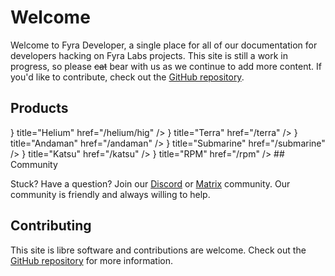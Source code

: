 
# Welcome

Welcome to Fyra Developer, a single place for all of our documentation for developers hacking on Fyra Labs projects.
This site is still a work in progress, so please ~~cat~~ bear with us as we continue to add more content.
If you'd like to contribute, check out the [GitHub repository](https://github.com/FyraLabs/devdocs).

## Products

<Cards>
  <Card
    icon={<FontAwesomeIcon icon={faAtom} />}
    title="Helium"
    href="/helium/hig"
  />
  <Card 
    icon={<FontAwesomeIcon icon={faBox} />} 
    title="Terra" 
    href="/terra" 
  />
  <Card
    icon={<FontAwesomeIcon icon={faHammer} />}
    title="Andaman"
    href="/andaman"
  />
  <Card 
    icon={<FontAwesomeIcon icon={faAnchor} />} 
    title="Submarine" 
    href="/submarine" 
  />
  <Card
    icon={<FontAwesomeIcon icon={faBowlFood} />}
    title="Katsu"
    href="/katsu"
  />
  <Card
    icon={<FontAwesomeIcon icon={faGaugeHigh} />}
    title="RPM"
    href="/rpm"
  />
</Cards>
## Community

Stuck? Have a question? Join our [Discord](https://discord.gg/BHNfGewTXX) or [Matrix](https://matrix.to/?ref=developer.fyralabs.com#/#hub:fyralabs.com) community. Our community is friendly and always willing to help.

## Contributing

This site is libre software and contributions are welcome. Check out the [GitHub repository](https://github.com/FyraLabs/devdocs) for more information.
